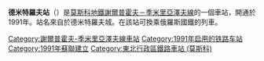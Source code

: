 {{Infobox station 
|name          = 德米特羅夫
|native_name   = Дмитровская
|native_name_lang=ru
|type          = [[莫斯科地鐵|莫斯科地鐵]]車站
|image         = Dmitrovskaya-mm.jpg
|image_size    = 
|image_caption = 
|address       = [[東北行政區_(莫斯科)|東北行政區]]{{link-en|布特爾斯卡區|Butyrsky District}}<br />[[北行政區_(莫斯科)|北行政區]]{{link-en|薩維奧洛沃區|Savyolovsky District}}
|borough       = [[莫斯科|莫斯科]]
|country       = [[俄羅斯|俄羅斯]]
|coordinates   = {{coord|55.8069|37.5817|display=inline,title}}
|line          = {{MOSMETRO-bull|9|text=1}}
|other         = 
|structure     = 外掛樑三拱門車站
|platform      = 1個[[島式月台|島式月台]]
|depth         = {{convert|59|m}}
|levels        = 1層
|tracks        = 2條
|parking       = 無
|opened        = {{start date and age|df=yes|1991|03|01}}
|closed        = 
|rebuilt       = 
|ADA           = 
|code          = 135
|owned         = 莫斯科地鐵
|zone          = 
|former        = 
|passengers    = 
|pass_year     = 
|pass_percent  = 
|pass_system   = 
|mpassengers   = 
|services      = 
|map_type      = Moscow Ring Road
|AlternativeMap= Moscow map MKAD grayscale.png
|map_overlay   = Moscow metro map including line 14.svg
|map_caption   = 
|route_map     = 
|map_state     = collapsed
}}
'''德米特羅夫站'''（{{lang-rus|Дмитровская|Dmitrovskaya}}）是[[莫斯科地鐵|莫斯科地鐵]][[謝爾普霍夫－季米里亞澤夫線|謝爾普霍夫－季米里亞澤夫線]]的一個車站，開通於1991年。站名來自於德米特羅夫城。在該站可換乘俄羅斯國鐵的列車。
{{謝爾普霍夫－季米里亞澤夫線}}
[[Category:謝爾普霍夫-季米里亞澤夫線車站|Category:謝爾普霍夫-季米里亞澤夫線車站]]
[[Category:1991年启用的铁路车站|Category:1991年启用的铁路车站]]
[[Category:1991年蘇聯建立|Category:1991年蘇聯建立]]
[[Category:東北行政區鐵路車站_(莫斯科)|Category:東北行政區鐵路車站 (莫斯科)]]